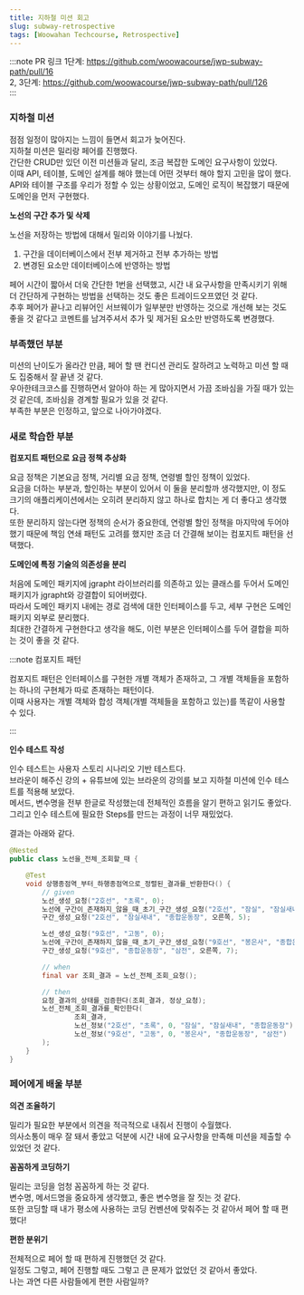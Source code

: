 ```yaml
---
title: 지하철 미션 회고
slug: subway-retrospective
tags: [Woowahan Techcourse, Retrospective]
---
```


:::note PR 링크 
1단계: https://github.com/woowacourse/jwp-subway-path/pull/16  
2, 3단계: https://github.com/woowacourse/jwp-subway-path/pull/126  
:::

### 지하철 미션

점점 일정이 많아지는 느낌이 들면서 회고가 늦어진다.  
지하철 미션은 밀리랑 페어를 진행했다.  
간단한 CRUD만 있던 이전 미션들과 달리, 조금 복잡한 도메인 요구사항이 있었다.  
이때 API, 테이블, 도메인 설계를 해야 했는데 어떤 것부터 해야 할지 고민을 많이 했다.  
API와 테이블 구조를 우리가 정할 수 있는 상황이었고, 도메인 로직이 복잡했기 때문에 도메인을 먼저 구현했다.

**노선의 구간 추가 및 삭제**

노선을 저장하는 방법에 대해서 밀리와 이야기를 나눴다.

1. 구간을 데이터베이스에서 전부 제거하고 전부 추가하는 방법
2. 변경된 요소만 데이터베이스에 반영하는 방법

페어 시간이 짧아서 더욱 간단한 1번을 선택했고, 시간 내 요구사항을 만족시키기 위해 더 간단하게 구현하는 방법을 선택하는 것도 좋은 트레이드오프였던 것 같다.  
추후 페어가 끝나고 리뷰어인 서브웨이가 일부분만 반영하는 것으로 개선해 보는 것도 좋을 것 같다고 코멘트를 남겨주셔서 추가 및 제거된 요소만 반영하도록 변경했다.

### 부족했던 부분

미션의 난이도가 올라간 만큼, 페어 할 땐 컨디션 관리도 잘하려고 노력하고 미션 할 때도 집중해서 잘 끝낸 것 같다.  
우아한테크코스를 진행하면서 알아야 하는 게 많아지면서 가끔 조바심을 가질 때가 있는 것 같은데, 조바심을 경계할 필요가 있을 것 같다.  
부족한 부분은 인정하고, 앞으로 나아가야겠다.  

### 새로 학습한 부분

**컴포지트 패턴으로 요금 정책 추상화**

요금 정책은 기본요금 정책, 거리별 요금 정책, 연령별 할인 정책이 있었다.  
요금을 더하는 부분과, 할인하는 부분이 있어서 이 둘을 분리할까 생각했지만, 이 정도 크기의 애플리케이션에서는 오히려 분리하지 않고 하나로 합치는 게 더 좋다고 생각했다.  
또한 분리하지 않는다면 정책의 순서가 중요한데, 연령별 할인 정책을 마지막에 두어야 했기 때문에 책임 연쇄 패턴도 고려를 했지만 조금 더 간결해 보이는 컴포지트 패턴을 선택했다.

**도메인에 특정 기술의 의존성을 분리**

처음에 도메인 패키지에 jgrapht 라이브러리를 의존하고 있는 클래스를 두어서 도메인 패키지가 jgrapht와 강결합이 되어버렸다.  
따라서 도메인 패키지 내에는 경로 검색에 대한 인터페이스를 두고, 세부 구현은 도메인 패키지 외부로 분리했다.  
최대한 간결하게 구현한다고 생각을 해도, 이런 부분은 인터페이스를 두어 결합을 피하는 것이 좋을 것 같다.

:::note 컴포지트 패턴

컴포지트 패턴은 인터페이스를 구현한 개별 객체가 존재하고, 그 개별 객체들을 포함하는 하나의 구현체가 따로 존재하는 패턴이다.  
이때 사용자는 개별 객체와 합성 객체(개별 객체들을 포함하고 있는)를 똑같이 사용할 수 있다.

:::

**인수 테스트 작성**

인수 테스트는 사용자 스토리 시나리오 기반 테스트다.  
브라운이 해주신 강의 + 유튜브에 있는 브라운의 강의를 보고 지하철 미션에 인수 테스트를 적용해 보았다.  
메서드, 변수명을 전부 한글로 작성했는데 전체적인 흐름을 알기 편하고 읽기도 좋았다.  
그리고 인수 테스트에 필요한 Steps를 만드는 과정이 너무 재밌었다.

결과는 아래와 같다.

```java
@Nested
public class 노선을_전체_조회할_때 {

    @Test
    void 상행종점역_부터_하행종점역으로_정렬된_결과를_반환한다() {
        // given
        노선_생성_요청("2호선", "초록", 0);
        노선에_구간이_존재하지_않을_때_초기_구간_생성_요청("2호선", "잠실", "잠실새내", 5);
        구간_생성_요청("2호선", "잠실새내", "종합운동장", 오른쪽, 5);

        노선_생성_요청("9호선", "고동", 0);
        노선에_구간이_존재하지_않을_때_초기_구간_생성_요청("9호선", "봉은사", "종합운동장", 3);
        구간_생성_요청("9호선", "종합운동장", "삼전", 오른쪽, 7);

        // when
        final var 조회_결과 = 노선_전체_조회_요청();

        // then
        요청_결과의_상태를_검증한다(조회_결과, 정상_요청);
        노선_전체_조회_결과를_확인한다(
                조회_결과,
                노선_정보("2호선", "초록", 0, "잠실", "잠실새내", "종합운동장"),
                노선_정보("9호선", "고동", 0, "봉은사", "종합운동장", "삼전")
        );
    }
}
```

### 페어에게 배울 부분

**의견 조율하기**

밀리가 필요한 부분에서 의견을 적극적으로 내줘서 진행이 수월했다.  
의사소통이 매우 잘 돼서 좋았고 덕분에 시간 내에 요구사항을 만족해 미션을 제출할 수 있었던 것 같다.  

**꼼꼼하게 코딩하기**

밀리는 코딩을 엄청 꼼꼼하게 하는 것 같다.  
변수명, 메서드명을 중요하게 생각했고, 좋은 변수명을 잘 짓는 것 같다.  
또한 코딩할 때 내가 평소에 사용하는 코딩 컨벤션에 맞춰주는 것 같아서 페어 할 때 편했다!  

**편한 분위기**

전체적으로 페어 할 때 편하게 진행했던 것 같다.  
일정도 그렇고, 페어 진행할 때도 그렇고 큰 문제가 없었던 것 같아서 좋았다.  
나는 과연 다른 사람들에게 편한 사람일까?  